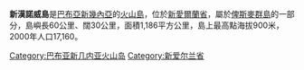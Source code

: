 {{noteTA
|G1 = TO
}}
{{Infobox islands
| name             = 新漢諾威島
| image name       = NewHanoverOMC.png
| image caption    = 
| image size       = 250px
|map_custom=yes
| locator map      = {{Location map|Papua New Guinea|lat=-2.5|long=150.25 |width=250 |float=center}}
| native name      = 
| native name link = 
| nickname         = 
| location         = 
| coordinates      = {{coord|2.5|S|150.25|E|display=inline,title}}
| archipelago      = [[俾斯麥群島|俾斯麥群島]]
| total islands    = 
| major islands    = 
| area_km2         = 1186
| length_km        = 60
| width_km         = 30
| highest mount    = 900米
| elevation_m      =
| country          = {{PNG}}
| country admin divisions title     = 省
| country admin divisions           = [[新愛爾蘭省|新愛爾蘭省]]
| country admin divisions title 1   = 
| country admin divisions 1         = 
| country admin divisions title 2   = 
| country admin divisions 2         = 
| country largest city              = 
| country largest city population   = 
| population       = 17,160
| population as of = 2000年
| density_km2      = 15.4
| ethnic groups    = 
| additional info  =
}}

'''新漢諾威島'''是[[巴布亞新幾內亞|巴布亞新幾內亞]]的[[火山島|火山島]]，位於[[新愛爾蘭省|新愛爾蘭省]]，屬於[[俾斯麥群島|俾斯麥群島]]的一部分，島嶼長60公里、闊30公里，面積1,186平方公里，島上最高點海拔900米，2000年人口17,160。
{{PapuaNewGuinea-stub}}

[[Category:巴布亚新几内亚火山岛|Category:巴布亚新几内亚火山岛]]
[[Category:新爱尔兰省|Category:新爱尔兰省]]